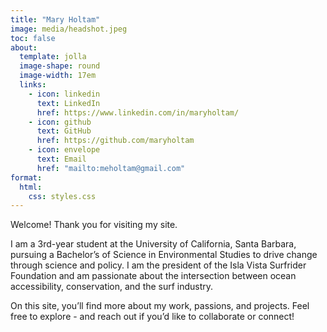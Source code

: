 ```yaml
---
title: "Mary Holtam"
image: media/headshot.jpeg
toc: false
about:
  template: jolla
  image-shape: round
  image-width: 17em
  links: 
    - icon: linkedin
      text: LinkedIn
      href: https://www.linkedin.com/in/maryholtam/
    - icon: github
      text: GitHub
      href: https://github.com/maryholtam
    - icon: envelope
      text: Email
      href: "mailto:meholtam@gmail.com"
format:
  html:
    css: styles.css
---
```


Welcome! Thank you for visiting my site.

I am a 3rd-year student at the University of California, Santa Barbara, pursuing a Bachelor's of Science in Environmental Studies to drive change through science and policy. I am the president of the Isla Vista Surfrider Foundation and am passionate about the intersection between ocean accessibility, conservation, and the surf industry.

On this site, you'll find more about my work, passions, and projects. Feel free to explore - and reach out if you'd like to collaborate or connect!
